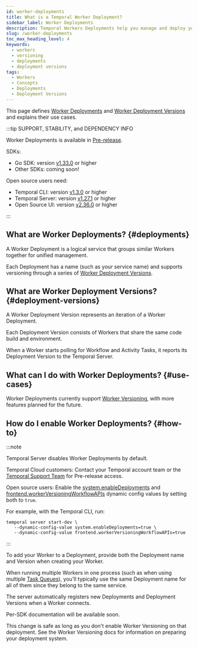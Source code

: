 ```yaml
---
id: worker-deployments
title: What is a Temporal Worker Deployment? 
sidebar_label: Worker Deployments
description: Temporal Workers Deployments help you manage and deploy your Worker services.
slug: /worker-deployments
toc_max_heading_level: 4
keywords:
  - workers
  - versioning
  - deployments
  - deployment versions
tags:
  - Workers
  - Concepts
  - Deployments
  - Deployment Versions
---
```


This page defines [Worker Deployments](#worker-deployments) and [Worker Deployment Versions](#deployment-versions) and explains their use cases.

:::tip SUPPORT, STABILITY, and DEPENDENCY INFO

Worker Deployments is available in [Pre-release](/evaluate/development-production-features/release-stages#pre-release).

SDKs:

- Go SDK: version [v1.33.0](https://github.com/temporalio/sdk-go/releases/tag/v1.33.0) or higher
- Other SDKs: coming soon!

Open source users need:

- Temporal CLI: version [v1.3.0](https://github.com/temporalio/cli/releases/tag/v1.3.0) or higher
- Temporal Server: version [v1.27.1](https://github.com/temporalio/temporal/releases/tag/v1.27.1) or higher
- Open Source UI: version [v2.36.0](https://github.com/temporalio/ui/releases/tag/v2.36.0) or higher

:::

## What are Worker Deployments? {#deployments}

A Worker Deployment is a logical service that groups similar Workers together for unified management.

Each Deployment has a name (such as your service name) and supports versioning through a series of [Worker Deployment Versions](#deployment-versions).

## What are Worker Deployment Versions? {#deployment-versions}

A Worker Deployment Version represents an iteration of a Worker Deployment.

Each Deployment Version consists of Workers that share the same code build and environment.

When a Worker starts polling for Workflow and Activity Tasks, it reports its Deployment Version to the Temporal Server.

## What can I do with Worker Deployments? {#use-cases}

Worker Deployments currently support [Worker Versioning](/worker-versioning), with more features planned for the future.

## How do I enable Worker Deployments? {#how-to}

:::note

Temporal Server disables Worker Deployments by default.

Temporal Cloud customers: Contact your Temporal account team or the [Temporal Support Team](https://docs.temporal.io/cloud/support#support-ticket) for Pre-release access.

Open source users: Enable the [system.enableDeployments](https://github.com/temporalio/temporal/blob/main/common/dynamicconfig/constants.go) and [frontend.workerVersioningWorkflowAPIs](https://github.com/temporalio/temporal/blob/main/common/dynamicconfig/constants.go) dynamic config values by setting both to `true`.

For example, with the Temporal CLI, run:

```command
temporal server start-dev \
   --dynamic-config-value system.enableDeployments=true \
   --dynamic-config-value frontend.workerVersioningWorkflowAPIs=true
```

:::

To add your Worker to a Deployment, provide both the Deployment name and Version when creating your Worker.

When running multiple Workers in one process (such as when using multiple [Task Queues](/task-queue)), you'll typically use the same Deployment name for all of them since they belong to the same service.

The server automatically registers new Deployments and Deployment Versions when a Worker connects.

Per-SDK documentation will be available soon.

This change is safe as long as you don't enable Worker Versioning on that deployment. See the Worker Versioning docs for information on preparing your deployment system.
